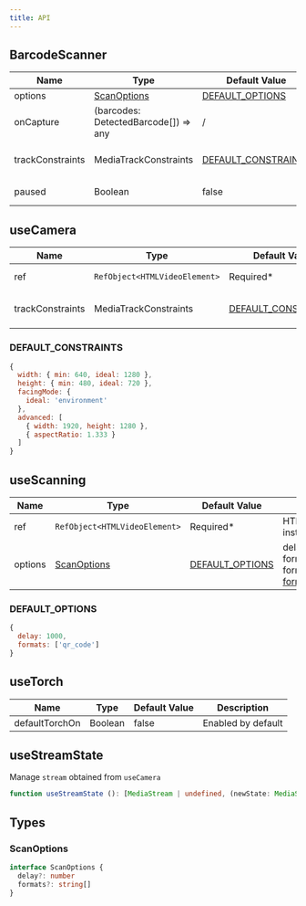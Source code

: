 ```yaml
---
title: API
---
```


## BarcodeScanner
| Name      	| Type                              	| Default Value                         	| Description                                               	|
|-----------	|-----------------------------------	|---------------------------------------	|-----------------------------------------------------------	|
| options   	| [ScanOptions](#scanoptions)         | [DEFAULT_OPTIONS](#default_options) 	  | / 	                                                        |
| onCapture 	| (barcodes: DetectedBarcode[]) => any 	| /                                     	| Triggered when the specified QR code is scanned           	|
| trackConstraints   	| MediaTrackConstraints       	| [DEFAULT_CONSTRAINTS](#default_constraints) 	| Based on the [MediaTrackConstraints](https://developer.mozilla.org/en-US/docs/Web/API/MediaTrackConstraints) standard 	|
| paused   	| Boolean       	| false                                     	| Set the camera to pause scanning 	                                                        |

## useCamera
| Name               	| Type                        	| Default Value       	                        | Description                                                                                                             |
|--------------------	|-----------------------------	|---------------------------------------------	|------------------------------------------------------------------------------------------------------------------------	|
| ref               	| `RefObject<HTMLVideoElement>` | Required*            	                        | HTMLVideoElement instance                                                                                             	|
| trackConstraints   	| MediaTrackConstraints       	| [DEFAULT_CONSTRAINTS](#default_constraints) 	| Based on the [MediaTrackConstraints](https://developer.mozilla.org/en-US/docs/Web/API/MediaTrackConstraints) standard 	|

### DEFAULT_CONSTRAINTS
```js
{
  width: { min: 640, ideal: 1280 },
  height: { min: 480, ideal: 720 },
  facingMode: {
    ideal: 'environment'
  },
  advanced: [
    { width: 1920, height: 1280 },
    { aspectRatio: 1.333 }
  ]
}
```

## useScanning

| Name               	| Type                        	| Default Value   	                    | Description                                         	|
|--------------------	|-----------------------------	|-------------------------------------	|-----------------------------------------------------	|
| ref               	| `RefObject<HTMLVideoElement>` | Required*        	                    | HTMLVideoElement instance                           	|
| options            	| [ScanOptions](#scanoptions)   | [DEFAULT_OPTIONS](#default_options) 	| delay: scan interval  <br/> formats: barcode format, [support formats](./guide#barcode-format) 	|

### DEFAULT_OPTIONS
```js
{
  delay: 1000,
  formats: ['qr_code']
}
```

## useTorch

| Name 	| Type    	| Default Value 	| Description        	|
|------	|---------	|---------------	|--------------------	|
| defaultTorchOn 	| Boolean 	| false         	| Enabled by default 	|

## useStreamState
Manage `stream` obtained from `useCamera`

```ts
function useStreamState (): [MediaStream | undefined, (newState: MediaStream) => void]
```

## Types

### ScanOptions
```ts
interface ScanOptions {
  delay?: number
  formats?: string[]
}
```
